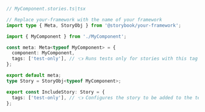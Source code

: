 ```ts
// MyComponent.stories.ts|tsx

// Replace your-framework with the name of your framework
import type { Meta, StoryObj } from '@storybook/your-framework';

import { MyComponent } from './MyComponent';

const meta: Meta<typeof MyComponent> = {
  component: MyComponent,
  tags: ['test-only'], // 👈 Runs tests only for stories with this tag
};

export default meta;
type Story = StoryObj<typeof MyComponent>;

export const IncludeStory: Story = {
  tags: ['test-only'], // 👈 Configures the story to be added to the test suite with the test-runner
};
```
